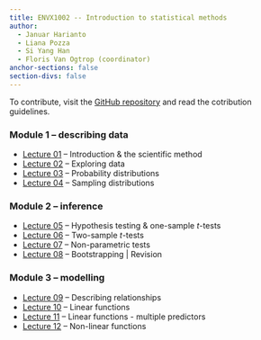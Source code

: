 ```yaml
---
title: ENVX1002 -- Introduction to statistical methods
author: 
  - Januar Harianto
  - Liana Pozza
  - Si Yang Han
  - Floris Van Ogtrop (coordinator)
anchor-sections: false
section-divs: false
---
```


To contribute, visit the [GitHub repository]() and read the cotribution guidelines.

### Module 1 -- describing data
- [Lecture 01](lectures/L01/index.qmd) -- Introduction & the scientific method
- [Lecture 02](lectures/L02/index.qmd) -- Exploring data
- [Lecture 03](lectures/L03/index.qmd) -- Probability distributions
- [Lecture 04](lectures/L04/index.qmd) -- Sampling distributions

### Module 2 -- inference
- [Lecture 05](lectures/L05/index.qmd) -- Hypothesis testing & one-sample *t*-tests
- [Lecture 06](lectures/L06/index.qmd) -- Two-sample *t*-tests
- [Lecture 07](lectures/L07/index.qmd) -- Non-parametric tests
- [Lecture 08](lectures/L08/index.qmd) -- Bootstrapping | Revision

### Module 3 -- modelling
- [Lecture 09](lectures/L09/index.qmd) -- Describing relationships
- [Lecture 10](lectures/L10/index.qmd) -- Linear functions
- [Lecture 11](lectures/L11/index.qmd) -- Linear functions - multiple predictors
- [Lecture 12](lectures/L12/index.qmd) -- Non-linear functions

